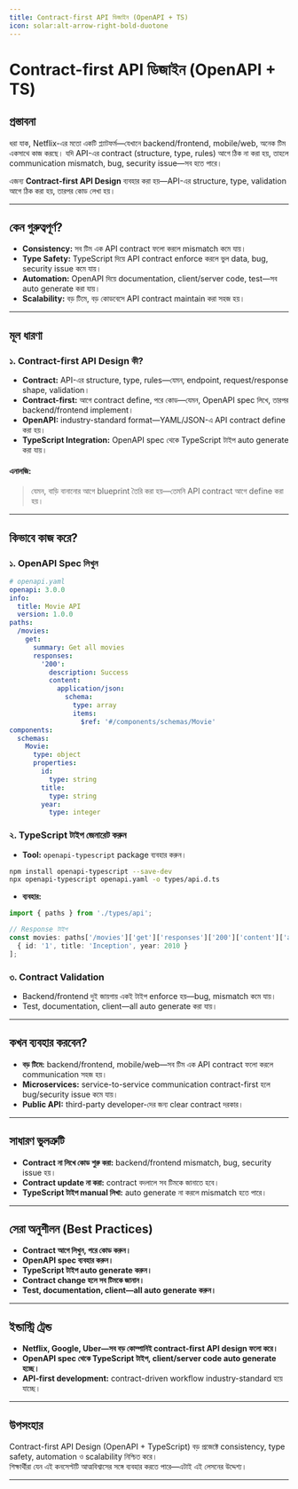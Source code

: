 ```yaml
---
title: Contract-first API ডিজাইন (OpenAPI + TS)
icon: solar:alt-arrow-right-bold-duotone
---
```


# Contract-first API ডিজাইন (OpenAPI + TS)

## প্রস্তাবনা

ধরা যাক, Netflix-এর মতো একটি প্ল্যাটফর্ম—যেখানে backend/frontend, mobile/web, অনেক টিম একসাথে কাজ করছে।
যদি API-এর contract (structure, type, rules) আগে ঠিক না করা হয়, তাহলে communication mismatch, bug, security issue—সব হতে পারে।

এজন্য **Contract-first API Design** ব্যবহার করা হয়—API-এর structure, type, validation আগে ঠিক করা হয়, তারপর কোড লেখা হয়।

---

## কেন গুরুত্বপূর্ণ?

- **Consistency:** সব টিম এক API contract ফলো করলে mismatch কমে যায়।
- **Type Safety:** TypeScript দিয়ে API contract enforce করলে ভুল data, bug, security issue কমে যায়।
- **Automation:** OpenAPI দিয়ে documentation, client/server code, test—সব auto generate করা যায়।
- **Scalability:** বড় টিমে, বড় কোডবেসে API contract maintain করা সহজ হয়।

---

## মূল ধারণা

### ১. Contract-first API Design কী?

- **Contract:** API-এর structure, type, rules—যেমন, endpoint, request/response shape, validation।
- **Contract-first:** আগে contract define, পরে কোড—যেমন, OpenAPI spec লিখে, তারপর backend/frontend implement।
- **OpenAPI:** industry-standard format—YAML/JSON-এ API contract define করা হয়।
- **TypeScript Integration:** OpenAPI spec থেকে TypeScript টাইপ auto generate করা যায়।

#### এনালজি:
> যেমন, বাড়ি বানানোর আগে blueprint তৈরি করা হয়—তেমনি API contract আগে define করা হয়।

---

## কিভাবে কাজ করে?

### ১. OpenAPI Spec লিখুন

```yaml
# openapi.yaml
openapi: 3.0.0
info:
  title: Movie API
  version: 1.0.0
paths:
  /movies:
    get:
      summary: Get all movies
      responses:
        '200':
          description: Success
          content:
            application/json:
              schema:
                type: array
                items:
                  $ref: '#/components/schemas/Movie'
components:
  schemas:
    Movie:
      type: object
      properties:
        id:
          type: string
        title:
          type: string
        year:
          type: integer
```

### ২. TypeScript টাইপ জেনারেট করুন

- **Tool:** `openapi-typescript` package ব্যবহার করুন।

```bash
npm install openapi-typescript --save-dev
npx openapi-typescript openapi.yaml -o types/api.d.ts
```

- **ব্যবহার:**

```ts
import { paths } from './types/api';

// Response টাইপ
const movies: paths['/movies']['get']['responses']['200']['content']['application/json'] = [
  { id: '1', title: 'Inception', year: 2010 }
];
```

### ৩. Contract Validation

- Backend/frontend দুই জায়গায় একই টাইপ enforce হয়—bug, mismatch কমে যায়।
- Test, documentation, client—all auto generate করা যায়।

---

## কখন ব্যবহার করবেন?

- **বড় টিমে:** backend/frontend, mobile/web—সব টিম এক API contract ফলো করলে communication সহজ হয়।
- **Microservices:** service-to-service communication contract-first হলে bug/security issue কমে যায়।
- **Public API:** third-party developer-দের জন্য clear contract দরকার।

---

## সাধারণ ভুলত্রুটি

- **Contract না লিখে কোড শুরু করা:** backend/frontend mismatch, bug, security issue হয়।
- **Contract update না করা:** contract বদলালে সব টিমকে জানাতে হবে।
- **TypeScript টাইপ manual লিখা:** auto generate না করলে mismatch হতে পারে।

---

## সেরা অনুশীলন (Best Practices)

- **Contract আগে লিখুন, পরে কোড করুন।**
- **OpenAPI spec ব্যবহার করুন।**
- **TypeScript টাইপ auto generate করুন।**
- **Contract change হলে সব টিমকে জানান।**
- **Test, documentation, client—all auto generate করুন।**

---

## ইন্ডাস্ট্রি ট্রেন্ড

- **Netflix, Google, Uber—সব বড় কোম্পানিই contract-first API design ফলো করে।**
- **OpenAPI spec থেকে TypeScript টাইপ, client/server code auto generate হচ্ছে।**
- **API-first development:** contract-driven workflow industry-standard হয়ে যাচ্ছে।

---

## উপসংহার

Contract-first API Design (OpenAPI + TypeScript) বড় প্রজেক্টে consistency, type safety, automation ও scalability নিশ্চিত করে।  
শিক্ষার্থীরা যেন এই কনসেপ্টটি আত্মবিশ্বাসের সঙ্গে ব্যবহার করতে পারে—এটাই এই লেসনের উদ্দেশ্য।

---

